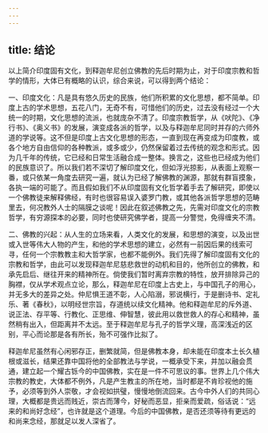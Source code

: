```yaml
---
---
---
```

title: 结论
---




以上简介印度固有文化，到释迦牟尼创立佛教的先后时期为止，对于印度宗教和哲学的情形，大体已有概略的认识，综合来说，可以得到两个结论：

一、印度文化：凡是具有悠久历史的民族，他们所积累的文化思想，都不简单。印度上古的学术思想，五花八门，无奇不有，可惜他们的历史，过去没有经过一个大统一的时期，文化思想的流派，也就庞杂不清了。印度宗教哲学，从《吠陀》、《净行书》、《奥义书》的发展，演变成各派的哲学，以及与释迦牟尼同时并存的六师外道的学说等。这不但是印度上古文化思想的形态，一直到现在再变成为印度教，或各个地方自由信仰的各种教派，或多或少，仍然保留着过去传统的观念和形式。因为几千年的传统，它已经和日常生活融合成一整体。换言之，这些也已经成为他们的民族意识了。所以我们若不深切了解印度文化，但如浮光掠影，从表面上观察一番，或只依某一角度去研究一遍，就认为已经了解佛教的渊源，那就有群盲摸象，各执一端的可能了。而且假如我们不从印度固有文化哲学着手去了解研究，即使以一个佛教徒来解释佛经，有时也很容易误入婆罗门教，或其他各派哲学思想的范畴里去，何况教外人士的隔膜之谈呢！因此在叙述佛教之先，先需对印度文化的宗教哲学，有穷源探本的必要，同时也使研究佛学者，提高一分警觉，免得缠夹不清。

二、佛教的兴起：从人生的立场来看，人类文化的发展，和思想的演变，以及出世或入世等伟大人物的产生，和他的学术思想的建立，必然有一前因后果的线索可寻，任何一个宗教教主和大哲学家，也都不能例外。我们先得了解印度固有文化的宗教和哲学，由此可以发现释迦牟尼慈悲救世的动机和目的，他所创立的佛教，和承先启后、继往开来的精神所在。倘使我们暂时离弃宗教的特性，放开排除异己的胸襟，仅从学术观点立论，那么，释迦牟尼在印度上古史上，与中国孔子的用心，并无多大的差异之处。仲尼惧王道不彰，人心陷溺，邪说横行，于是删诗书、定礼乐、著《春秋》，以明经世宗旨，存道统以续文化精神。他和释迦牟尼的斥外道、说正法、存平等、行教化、正思维、伸智慧，彼此用以救世救人的存心和精神，虽然稍有出入，但距离并不太远。至于释迦牟尼与孔子的哲学义理，高深浅近的区别，平心而论那是各有所长，殆不可强作比拟了。

释迦牟尼虽然有心闲邪存正，删繁就简，但是佛教本身，却未能在印度本土长久植根或滋长，结果还靠中国将他的全部教法与学说，一概承受下来，并加以融会贯通，建立起一个耀古铄今的中国佛教，实在是一件不可思议的事。世界上几个伟大宗教的教史，大体都不例外，凡是产生教主的所在地，当时都是不肯珍视他的施予，必须等到外人崇敬，才会视如拱璧，慢慢地倒流回来。古今中外人们的共同心理，大概都是贵远而贱近，崇古而薄今，好秘而恶显，拒亲而爱疏，俗话说：“远来的和尚好念经”，也许就是这个道理。今后的中国佛教，是否还须等待有更远的和尚来念经，那就足以发人深省了。